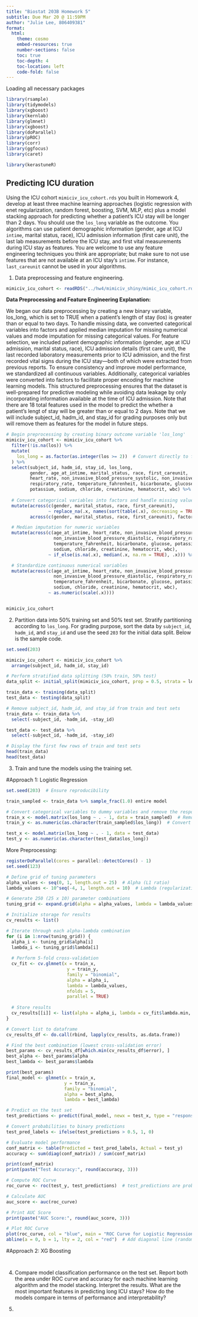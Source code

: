```yaml
---
title: "Biostat 203B Homework 5"
subtitle: Due Mar 20 @ 11:59PM
author: "Julie Lee, 806409381"
format:
  html:
    theme: cosmo
    embed-resources: true
    number-sections: false
    toc: true
    toc-depth: 4
    toc-location: left
    code-fold: false
---
```


Loading all necessary packages

```r
library(rsample)
library(tidymodels)
library(xgboost)
library(kernlab)
library(glmnet)  
library(xgboost)
library(doParallel)
library(pROC) 
library(corr)
library(ggfocus)
library(caret)
```


```r
library(kerastuneR) 
```

## Predicting ICU duration

Using the ICU cohort `mimiciv_icu_cohort.rds` you built in Homework 4, develop at least three machine learning approaches (logistic regression with enet regularization, random forest, boosting, SVM, MLP, etc) plus a model stacking approach for predicting whether a patient's ICU stay will be longer than 2 days. You should use the `los_long` variable as the outcome. You algorithms can use patient demographic information (gender, age at ICU `intime`, marital status, race), ICU admission information (first care unit), the last lab measurements before the ICU stay, and first vital measurements during ICU stay as features. You are welcome to use any feature engineering techniques you think are appropriate; but make sure to not use features that are not available at an ICU stay's `intime`. For instance, `last_careunit` cannot be used in your algorithms. 

1. Data preprocessing and feature engineering.

```r
mimiciv_icu_cohort <- readRDS("../hw4/mimiciv_shiny/mimic_icu_cohort.rds")
```

**Data Preprocessing and Feature Engineering Explanation: ** 

We began our data preprocessing by creating a new binary variable, los_long, which is set to TRUE when a patient's length of stay (los) is greater than or equal to two days. To handle missing data, we converted categorical variables into factors and applied median imputation for missing numerical values and mode imputation for missing categorical values. For feature selection, we included patient demographic information (gender, age at ICU admission, marital status, race), ICU admission details (first care unit), the last recorded laboratory measurements prior to ICU admission, and the first recorded vital signs during the ICU stay—both of which were extracted from previous reports. To ensure consistency and improve model performance, we standardized all continuous variables. Additionally, categorical variables were converted into factors to facilitate proper encoding for machine learning models. This structured preprocessing ensures that the dataset is well-prepared for predictive modeling while avoiding data leakage by only incorporating information available at the time of ICU admission. Note that there are 18 total features used in the model to predict the whether a patient's lengt of stay will be greater than or equal to 2 days. Note that we will include subject_id, hadm_id, and stay_id for grading purposes only but will remove them as features for the model in future steps. 


```r
# Begin preprocessing by creating binary outcome variable 'los_long'
mimiciv_icu_cohort <- mimiciv_icu_cohort %>%
  filter(!is.na(los)) %>% 
  mutate(
    los_long = as.factor(as.integer(los >= 2))  # Convert directly to factor (1 = TRUE, 0 = FALSE)
  ) %>%
  select(subject_id, hadm_id, stay_id, los_long,
         gender, age_at_intime, marital_status, race, first_careunit,
         heart_rate, non_invasive_blood_pressure_systolic, non_invasive_blood_pressure_diastolic,
         respiratory_rate, temperature_fahrenheit, bicarbonate, glucose,
         potassium, sodium, chloride, creatinine, hematocrit, wbc) %>%
  
  # Convert categorical variables into factors and handle missing values using mode imputation
  mutate(across(c(gender, marital_status, race, first_careunit), 
                ~ replace_na(.x, names(sort(table(.x), decreasing = TRUE))[1])),
         across(c(gender, marital_status, race, first_careunit), factor)) %>%

  # Median imputation for numeric variables
  mutate(across(c(age_at_intime, heart_rate, non_invasive_blood_pressure_systolic,
                  non_invasive_blood_pressure_diastolic, respiratory_rate,
                  temperature_fahrenheit, bicarbonate, glucose, potassium,
                  sodium, chloride, creatinine, hematocrit, wbc),
                ~ if_else(is.na(.x), median(.x, na.rm = TRUE), .x))) %>%

  # Standardize continuous numerical variables
  mutate(across(c(age_at_intime, heart_rate, non_invasive_blood_pressure_systolic,
                  non_invasive_blood_pressure_diastolic, respiratory_rate,
                  temperature_fahrenheit, bicarbonate, glucose, potassium,
                  sodium, chloride, creatinine, hematocrit, wbc),
                ~ as.numeric(scale(.x))))


mimiciv_icu_cohort
```

2. Partition data into 50% training set and 50% test set. Stratify partitioning according to `los_long`. For grading purpose, sort the data by `subject_id`, `hadm_id`, and `stay_id` and use the seed `203` for the initial data split. Below is the sample code.

```r
set.seed(203)

mimiciv_icu_cohort <- mimiciv_icu_cohort %>%
  arrange(subject_id, hadm_id, stay_id)

# Perform stratified data splitting (50% train, 50% test)
data_split <- initial_split(mimiciv_icu_cohort, prop = 0.5, strata = los_long)

train_data <- training(data_split)
test_data <- testing(data_split)

# Remove subject_id, hadm_id, and stay_id from train and test sets
train_data <- train_data %>%
  select(-subject_id, -hadm_id, -stay_id)

test_data <- test_data %>%
  select(-subject_id, -hadm_id, -stay_id)

# Display the first few rows of train and test sets
head(train_data)
head(test_data)
```


3. Train and tune the models using the training set.

#Approach 1: Logistic Regression 

```r
set.seed(203)  # Ensure reproducibility

train_sampled <- train_data %>% sample_frac(1.0) entire model

# Convert categorical variables to dummy variables and remove the response variable
train_x <- model.matrix(los_long ~ . - 1, data = train_sampled)  # Remove intercept
train_y <- as.numeric(as.character(train_sampled$los_long))  # Convert factor to numeric (0,1)

test_x <- model.matrix(los_long ~ . - 1, data = test_data)
test_y <- as.numeric(as.character(test_data$los_long))
```


More Preprocessing: 

```r
registerDoParallel(cores = parallel::detectCores() - 1)  
set.seed(123)

# Define grid of tuning parameters
alpha_values <- seq(0, 1, length.out = 25)  # Alpha (L1 ratio)
lambda_values <- 10^seq(-4, 1, length.out = 10)  # Lambda (regularization)

# Generate 250 (25 x 10) parameter combinations
tuning_grid <- expand.grid(alpha = alpha_values, lambda = lambda_values)

# Initialize storage for results
cv_results <- list()

# Iterate through each alpha-lambda combination
for (i in 1:nrow(tuning_grid)) {
  alpha_i <- tuning_grid$alpha[i]
  lambda_i <- tuning_grid$lambda[i]
  
  # Perform 5-fold cross-validation
  cv_fit <- cv.glmnet(x = train_x, 
                       y = train_y, 
                       family = "binomial",
                       alpha = alpha_i, 
                       lambda = lambda_values, 
                       nfolds = 5,
                       parallel = TRUE) 
  
  # Store results
  cv_results[[i]] <- list(alpha = alpha_i, lambda = cv_fit$lambda.min, error = min(cv_fit$cvm))
}

# Convert list to dataframe
cv_results_df <- do.call(rbind, lapply(cv_results, as.data.frame))

# Find the best combination (lowest cross-validation error)
best_params <- cv_results_df[which.min(cv_results_df$error), ]
best_alpha <- best_params$alpha
best_lambda <- best_params$lambda

print(best_params)
final_model <- glmnet(x = train_x, 
                      y = train_y, 
                      family = "binomial",
                      alpha = best_alpha, 
                      lambda = best_lambda)

# Predict on the test set
test_predictions <- predict(final_model, newx = test_x, type = "response")

# Convert probabilities to binary predictions
test_pred_labels <- ifelse(test_predictions > 0.5, 1, 0)

# Evaluate model performance
conf_matrix <- table(Predicted = test_pred_labels, Actual = test_y)
accuracy <- sum(diag(conf_matrix)) / sum(conf_matrix)

print(conf_matrix)
print(paste("Test Accuracy:", round(accuracy, 3)))

# Compute ROC Curve
roc_curve <- roc(test_y, test_predictions)  # test_predictions are probabilities

# Calculate AUC
auc_score <- auc(roc_curve)

# Print AUC Score
print(paste("AUC Score:", round(auc_score, 3)))

# Plot ROC Curve
plot(roc_curve, col = "blue", main = "ROC Curve for Logistic Regression with ENET")
abline(a = 0, b = 1, lty = 2, col = "red")  # Add diagonal line (random classifier)

```
#Approach 2: XG Boosting 
```r

```











```r

```








4. Compare model classification performance on the test set. Report both the area under ROC curve and accuracy for each machine learning algorithm and the model stacking. Interpret the results. What are the most important features in predicting long ICU stays? How do the models compare in terms of performance and interpretability?



1. 





